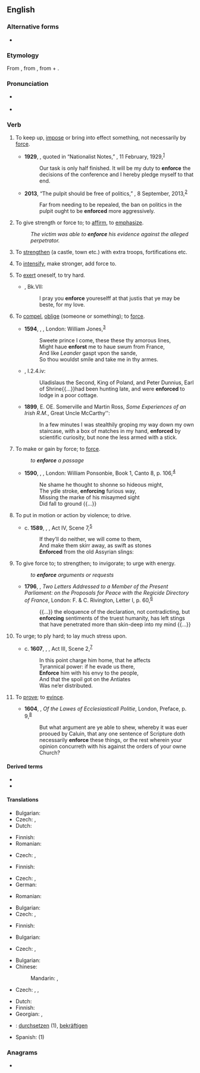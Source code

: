 ==English==

===Alternative forms===
* {{l|en|inforce}} {{qualifier|obsolete}}

===Etymology===
From {{etyl|fro|en}} {{m|fro|enforcier}}, from {{etyl|LL.|en}} {{m|la|infortiāre}}, from {{m|la|in-}} + {{m|la|fortis||strong}}.

===Pronunciation===
* {{a|UK}} {{IPA|/ɪnˈfɔːs/|lang=en}}
* {{rhymes|ɔː(ɹ)s|lang=en}}

===Verb===
{{en-verb|enforc}}

# To keep up, [[impose]] or bring into effect something, not necessarily by [[force]]. {{defdate|from 17<sup>th</sup>c.}}
#: {{ux|en|The police are there to '''enforce''' the law.}}
#* '''1929''', {{w|Chiang Kai-shek}}, quoted in “Nationalist Notes,” ''{{w|Time (magazine)|Time}}'', 11 February, 1929,<sup>[http://www.time.com/time/magazine/article/0,9171,737333,00.html]</sup>
#*: Our task is only half finished. It will be my duty to '''enforce''' the decisions of the conference and I hereby pledge myself to that end.
#* '''2013''', “The pulpit should be free of politics,” ''{{w|Los Angeles Times}}'', 8 September, 2013,<sup>[http://articles.latimes.com/2013/sep/08/opinion/la-ed-irs-church-political-campaign-johnson-amendm-20130908]</sup>
#*: Far from needing to be repealed, the ban on politics in the pulpit ought to be '''enforced''' more aggressively.
# To give strength or force to; to [[affirm]], to [[emphasize]]. {{defdate|from 15<sup>th</sup>c.}}
#: ''The victim was able to '''enforce''' his evidence against the alleged perpetrator.''
# {{lb|en|obsolete|transitive}} To [[strengthen]] (a castle, town etc.) with extra troops, fortifications etc. {{defdate|14<sup>th</sup>-18<sup>th</sup>c.}}
# {{lb|en|obsolete|transitive}} To [[intensify]], make stronger, add force to. {{defdate|14<sup>th</sup>-18<sup>th</sup>c.}}
# {{lb|en|obsolete|reflexive}} To [[exert]] oneself, to try hard. {{defdate|14<sup>th</sup>-17<sup>th</sup>c.}}
#* {{RQ:Mlry MrtArthr1}}, Bk.VII:
#*: I pray you '''enforce''' youreselff at that justis that ye may be beste, for my love.
# {{lb|en|obsolete}} To [[compel]], [[oblige]] (someone or something); to [[force]]. {{defdate|from 16<sup>th</sup>c.}}
#* '''1594''', {{w|Christopher Marlowe}}, ''{{w|Edward II (play)|Edward II}}'', London: William Jones,<sup>[http://name.umdl.umich.edu/A07018.0001.001]</sup>
#*: Sweete prince I come, these these thy amorous lines,
#*: Might haue '''enforst''' me to haue swum from France,
#*: And like ''Leander'' gaspt vpon the sande,
#*: So thou wouldst smile and take me in thy armes.
#* {{RQ:RBrtn AntmyMlncly}}, I.2.4.iv:
#*: Uladislaus the Second, King of Poland, and Peter Dunnius, Earl of Shrine{{...}}had been hunting late, and were '''enforced''' to lodge in a poor cottage.
#* '''1899''', E. OE. Somerville and Martin Ross, ''Some Experiences of an Irish R.M.'', Great Uncle McCarthy'':
#*: In a few minutes I was stealthily groping my way down my own staircase, with a box of matches in my hand, '''enforced''' by scientific curiosity, but none the less armed with a stick.
# {{lb|en|obsolete}} To make or gain by force; to [[force]].
#: ''to '''enforce''' a passage''
#* '''1590''', {{w|Edmund Spenser}}, ''{{w|The Faerie Queene}}'', London: William Ponsonbie, Book 1, Canto 8, p. 106,<sup>[http://name.umdl.umich.edu/A12777.0001.001]</sup>
#*: Ne shame he thought to shonne so hideous might,
#*: The ydle stroke, '''enforcing''' furious way,
#*: Missing the marke of his misaymed sight
#*: Did fall to ground {{...}}
# {{lb|en|obsolete}} To put in motion or action by violence; to drive.
#* c. '''1589''', {{w|William Shakespeare}}, ''{{w|Henry V (play)|Henry V}}'', Act IV, Scene 7,<sup>[http://www.opensourceshakespeare.org/views/plays/play_view.php?WorkID=henry5&Scope=entire&pleasewait=1&msg=pl]</sup>
#*: If they’ll do neither, we will come to them,
#*: And make them skirr away, as swift as stones
#*: '''Enforced''' from the old Assyrian slings:
# {{lb|en|obsolete}} To give force to; to strengthen; to invigorate; to urge with energy.
#: ''to '''enforce''' arguments or requests''
#* '''1796''', {{w|Edmund Burke}}, ''Two Letters Addressed to a Member of the Present Parliament: on the Proposals for Peace with the Regicide Directory of France'', London: F. & C. Rivington, Letter I, p. 60,<sup>[http://name.umdl.umich.edu/004904033.0001.000]</sup>
#*: {{...}} the eloquence of the declaration, not contradicting, but '''enforcing''' sentiments of the truest humanity, has left stings that have penetrated more than skin-deep into my mind {{...}}
# {{lb|en|obsolete}} To urge; to ply hard; to lay much stress upon.
#* c. '''1607''', {{w|William Shakespeare}}, ''{{w|Coriolanus}}'', Act III, Scene 2,<sup>[http://www.opensourceshakespeare.org/views/plays/play_view.php?WorkID=coriolanus&Scope=entire&pleasewait=1&msg=pl]</sup>
#*: In this point charge him home, that he affects
#*: Tyrannical power: if he evade us there,
#*: '''Enforce''' him with his envy to the people,
#*: And that the spoil got on the Antiates
#*: Was ne’er distributed.
# {{lb|en|obsolete}} To [[prove]]; to [[evince]].
#* '''1604''', {{w|Richard Hooker}}, ''Of the Lawes of Ecclesiasticall Politie'', London, Preface, p. 9,<sup>[http://name.umdl.umich.edu/A03590.0001.001]</sup>
#*: But what argument are ye able to shew, whereby it was euer prooued by Caluin, that any one sentence of Scripture doth necessarily '''enforce''' these things, or the rest wherein your opinion concurreth with his against the orders of your owne Church?

====Derived terms====
* {{l|en|enforcer}}
* {{l|en|enforcement}}

====Translations====
{{trans-top|to strengthen}}
* Bulgarian: {{t+|bg|укрепявам|sc=Cyrl}}
* Czech: {{t+|cs|posílit|pf}}, {{t|cs|posilovat|impf}}
* Dutch: {{t+|nl|versterken}}
{{trans-mid}}
* Finnish: {{t+|fi|vahvistaa}}
* Romanian: {{t+|ro|întări}}
{{trans-bottom}}

{{trans-top|to intensify}}
* Czech: {{t|cs|zesílit|pf}}, {{t|cs|zesilovat|impf}}
{{trans-mid}}
* Finnish: {{t+|fi|vahvistaa}}
{{trans-bottom}}

{{trans-top|to exert}}
* Czech: {{t|cs|vynutit|pf}}, {{t|cs|vynucovat|impf}}
* German: {{t+|de|durchsetzen}}
{{trans-mid}}
* Romanian: {{t+|ro|obliga}}
{{trans-bottom}}

{{trans-top|to affirm}}
* Bulgarian: {{t+|bg|настоявам|sc=Cyrl}}
* Czech: {{t+|cs|potvrdit|pf}}, {{t|cs|potvrzovat|impf}}
{{trans-mid}}
* Finnish: {{t+|fi|vahvistaa}}
{{trans-bottom}}

{{trans-top|to compel}}
* Bulgarian: {{t+|bg|принуждавам|sc=Cyrl}}
{{trans-mid}}
* Czech: {{t|cs|přinutit|pf}}, {{t|cs|přinucovat|impf}}
{{trans-bottom}}

{{trans-top|to keep up}}
* Bulgarian: {{t+|bg|налагам|sc=Cyrl}}
* Chinese:
*: Mandarin: {{t+|cmn|實施|sc=Hani}}, {{t+|cmn|執行|sc=Hani}}
* Czech: {{t|cs|prosazovat}}, {{t|cs|vynucovat}}, {{t+|cs|udržovat|impf}}
{{trans-mid}}
* Dutch: {{t+|nl|handhaven}}
* Finnish: {{t+|fi|valvoa}}
* Georgian: {{t|ka|აღსრულება}}, {{t|ka|აღასრულებს}}
{{trans-bottom}}

{{checktrans-top}}
* {{ttbc|de}}: [[durchsetzen]] (1), [[bekräftigen]]
{{trans-mid}}
* Spanish: {{t+check|es|imponer}} (1)
{{trans-bottom}}

===Anagrams===
* {{anagrams|en|forcené}}